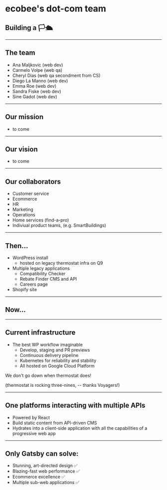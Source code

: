 
# ecobee's dot-com team
## Building a 🏳🛳
---
## The team
<ul>
    <Appear>
        <li>Ana Maljkovic (web dev)</li>
        <li>Carmelo Volpe (web qa)</li>
        <li>Cheryl Dias (web qa secondment from CS)</li>
        <li>Diego La Manno (web dev)</li>
        <li>Emma Roe (web dev)</li>
        <li>Sandra Fiske (web dev)</li>
        <li>Sine Gadot (web dev)</li>
    </Appear>
</ul>

---
## Our mission
- to come
---
## Our vision
- to come
---
## Our collaborators

- Customer service
- Ecommerce
- HR 
- Marketing
- Operations
- Home services (find-a-pro)
- Indiviual product teams, (e.g. SmartBuildings)
---
## Then...

- WordPress install 
    - hosted on legacy thermostat infra on Q9
- Multiple legacy applications
    - Compatibility Checker 
    - Rebate Finder CMS and API
    - Careers page
- Shopify site
---
## Now...
---
## Current infrastructure
- The best WP workflow imaginable
    - Develop, staging and PR previews 
    - Continuous delivery pipeline
    - Kubernetes for reliability and stability
    - All hosted on Google Cloud Platform 

<Appear>
    <p>We don't go down when thermostat does!</p>
    <p>(thermostat is rocking three-nines,  -- thanks Voyagers!)</p>
</Appear>

---  
<!-- Diego take it away... some suggested content: -->
## One platforms interacting with multiple APIs 

- Powered by React
- Build static content from API-driven CMS
- Hydrates into a client-side application with all the capabilities of a progressive web app

---

## Only Gatsby can solve:

- Stunning, art-directed design ✅
- Blazing-fast web performance ✅
- Ecommerce excellence ✅
- Multiple sub-web applications ✅
